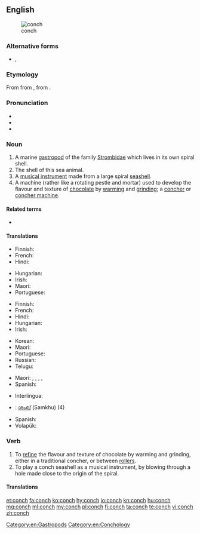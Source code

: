 ==English==
{{wikipedia|dab=Conch (disambiguation)}}
[[File:Sea shell (Trinidad & Tobago 2009).jpg|thumb|right|conch]]

===Alternative forms===
* {{l|en|conk}}, {{l|en|conque}}

===Etymology===
From {{etyl|la|en}} {{m|la|concha}} from {{etyl|grc|en}} {{m|grc|κόγχη||mussel}}, from {{etyl|ine-pro|en}} {{m|ine-pro|*kongʰ-||shell, mussel}}.

===Pronunciation===
* {{IPA|/kɒntʃ/|/kɒŋk/|lang=en}}
* {{rhymes|ɒŋk|lang=en}}
* {{rhymes|ɒntʃ|lang=en}}

===Noun===
{{en-noun|conches|conchs}}

# A marine [[gastropod]] of the family [[Strombidae]] which lives in its own spiral shell.
# The shell of this sea animal.
# A [[musical instrument]] made from a large spiral [[seashell]].
# A machine (rather like a rotating pestle and mortar) used to develop the flavour and texture of [[chocolate]] by [[warming]] and [[grinding]]; a [[concher]] or [[concher machine]].

====Related terms====
* {{l|en|congius}}

====Translations====
{{trans-top|marine mollusc}}
* Finnish: {{t|fi|siipikotilo}}
* French: {{t+|fr|conque}}
* Hindi: {{t+|hi|शंख|m|sc=Deva}}
{{trans-mid}}
* Hungarian: {{t+|hu|kagyló}}
* Irish: {{t+|ga|sliogán|m}}
* Maori: {{t|mi|wahanui}}
* Portuguese: {{t+|pt|búzio|m}}
{{trans-bottom}}

{{trans-top|shell of this sea animal}}
* Finnish: {{t|fi|siipikotilo|alt=siipikotilon}} {{t+|fi|kuori}}
* French: {{t+|fr|conque}}
* Hindi: {{t+|hi|शंख|m|sc=Deva}}
* Hungarian: {{t+|hu|kagylóhéj}}
* Irish: {{t+|ga|sliogán|m}}
{{trans-mid}}
* Korean: {{t|ko|조가비|sc=Kore}}
* Maori: {{t|mi|wahanui}}
* Portuguese: {{t+|pt|búzio|m}}
* Russian: {{t+|ru|ра́ковина|f}}
* Telugu: {{t+|te|శంఖము}}
{{trans-bottom}}

{{trans-top|musical instrument}}
{{trans-mid}}
* Maori: {{t|mi|pūpakapaka}}, {{t|mi|potipoti}}, {{t|mi|pūmoana}}, {{t|mi|pūtātara}}, {{t|mi|pūtoto}}
* Spanish: {{t+|es|concha}}
{{trans-bottom}}

{{trans-top|machine}}
{{trans-mid}}
{{trans-bottom}}

{{checktrans-top}}
* Interlingua: {{t-check|ia|concha}}
* {{ttbc|ml}}: [[ശംഖ്]] (Samkhu) (4)
* Spanish: {{t-check|es|concha}}
* Volapük: {{t-check|vo|koan}}
{{trans-bottom}}

===Verb===
{{en-verb|conches|conching|conched}}

# To [[refine]] the flavour and texture of chocolate by warming and grinding, either in a traditional concher, or between [[roller]]s.
# To play a conch seashell as a musical instrument, by blowing through a hole made close to the origin of the spiral.

====Translations====
{{trans-top|to refine the flavour of chocolate}}
{{trans-mid}}
{{trans-bottom}}

{{trans-top|to play a conch seashell}}
{{trans-mid}}
{{trans-bottom}}

[[Category:en:Gastropods]]
[[Category:en:Conchology]]

[[et:conch]]
[[fa:conch]]
[[ko:conch]]
[[hy:conch]]
[[io:conch]]
[[kn:conch]]
[[hu:conch]]
[[mg:conch]]
[[ml:conch]]
[[my:conch]]
[[pl:conch]]
[[fi:conch]]
[[ta:conch]]
[[te:conch]]
[[vi:conch]]
[[zh:conch]]